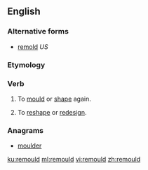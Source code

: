 ==English==

===Alternative forms===
* [[remold]] ''US''

===Etymology===
{{prefix|re|mould|lang=en}}

===Verb===
{{en-verb}}

# {{context|British|lang=en}} To [[mould]] or [[shape]] again.
# {{context|British|lang=en}} To [[reshape]] or [[redesign]].

===Anagrams===
* [[moulder#English|moulder]]

[[ku:remould]]
[[ml:remould]]
[[vi:remould]]
[[zh:remould]]